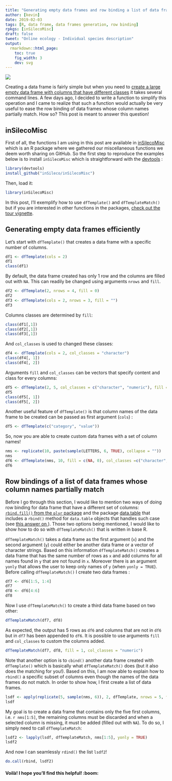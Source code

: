 ```yaml
---
title: "Generating empty data frames and row binding a list of data frames whose column names partially match"
author: [kevin]
date: 2019-02-03
tags: [R, data frame, data frames generation, row binding]
rpkgs: [inSilecoMisc]
draft: false
tweet: "Online ecology - Individual species description"
output:
  rmarkdown::html_page:
    toc: true
    fig_width: 3
    dev: svg
---
```



![](https://img.shields.io/badge/inSileco-UnderReview-ffdd55.svg)


Creating a data frame is fairly simple but when you need to [create a large empty data frame with columns that have different classes](https://stackoverflow.com/questions/10689055/create-an-empty-data-frame) it takes several command lines. A few days ago, I decided to write a function to simplify this operation and I came to realize that such a function would actually be very useful to ease the row binding of data frames whose column names partially match. How so? This post is meant to answer this question!


## inSilecoMisc

First of all, the functions I am using in this post are available in  [inSilecoMisc](http://insileco.github.io/inSilecoMisc/) which is an R package where we gathered our miscellaneous functions we deem worth sharing on GitHub. So the first step to reproduce the examples below is to install `inSilecoMisc` which is straightforward with the [devtools](https://cran.r-project.org/web/packages/devtools/index.html package) :

```r
library(devtools)
install_github("inSileco/inSilecoMisc")
```

Then, load it:

```r
library(inSilecoMisc)
```

In this post, I'll exemplify how to use `dfTemplate()` and `dfTemplateMatch()` but if you are interested in other functions in the packages, [check out the tour vignette](http://insileco.github.io/inSilecoMisc/articles/overview.html).



## Generating empty data frames efficiently

Let's start with `dfTemplate()` that creates a data frame with a specific number of columns.

```r
df1 <- dfTemplate(cols = 2)
df1
class(df1)
```

By default, the data frame created has only 1 row and the columns are filled out with `NA`. This can readily be changed using arguments `nrows` and `fill`.


```r
df2 <- dfTemplate(2, nrows = 4, fill = 0)
df2
df3 <- dfTemplate(cols = 2, nrows = 3, fill = "")
df3
```

Columns classes are determined by `fill`:

```r
class(df1[,1])
class(df2[,1])
class(df3[,1])
```

And `col_classes` is used to changed these classes:

```r
df4 <- dfTemplate(cols = 2, col_classes = "character")
class(df4[, 1])
class(df4[, 2])
```

Arguments `fill` and `col_classes` can be vectors that specify content and class
for every columns:

```r
df5 <- dfTemplate(2, 5, col_classes = c("character", "numeric"), fill = c("", 5))
df5
class(df5[, 1])
class(df5[, 2])
```

Another useful feature of `dfTemplate()` is that column names of the data frame to be created can be passed as first argument (`cols`) :

```r
df5 <- dfTemplate(c("category", "value"))
```

So, now you are able to create custom data frames with a set of column names!

```r
nms <- replicate(10, paste(sample(LETTERS, 6, TRUE), collapse = ""))
nms
df6 <- dfTemplate(nms, 10, fill = c(NA, 0), col_classes =c("character", "numeric"))
df6
```



## Row bindings of a list of data frames whose column names partially match

Before I go through this section, I would like to mention two ways of doing row binding for data frame that have a different set of columns: [`rbind.fill()` from the `plyr` package](https://www.rdocumentation.org/packages/plyr/versions/1.8.4/topics/rbind.fill) and the package [data.table](https://cran.r-project.org/web/packages/data.table/index.html) that includes a `rbind()` method for `data.table` objects that handles such case (see [this answer on <i class="fa fa-stack-overflow" aria-hidden="true"></i>](https://stackoverflow.com/questions/18003717/efficient-way-to-rbind-data-frames-with-different-columns)). Those two options being mentioned, I would like to show how to do so with `dfTemplateMatch()` that is written in base R.

`dfTemplateMatch()` takes a data frame as the first argument (`x`) and the second argument (`y`) could either be another data frame or a vector of character strings. Based on this information  `dfTemplateMatch()` creates a data frame that has the same number of rows as `x` and
add columns for all names found in `y` that are not found in `x`. Moreover there is an argument `yonly` that allows the user to keep only names of `y` (when `yonly = TRUE`). Before calling `dfTemplateMatch()` I create two data frames :


```r
df7 <- df6[1:5, 1:4]
df7
df8 <- df6[4:6]
df8
```

Now I use `dfTemplateMatch()` to create a third data frame based on two other:

```r
dfTemplateMatch(df7, df8)
```

As expected, the output has 5 rows as `df6` and columns that are not in `df6` but in `df7` has been appended to `df6`. It is possible to use arguments `fill` and `col_classes` to custom the columns added.


```r
dfTemplateMatch(df7, df8, fill = 1, col_classes = "numeric")
```

Note that another option is to `cbind()` another data frame created with `dfTemplate()` which is basically what `dfTemplateMatch()` does (but it also does the matching for you!). Based on this, I am now able to explain how to `rbind()` a specific subset of columns even though the names of the data frames do not match. In order to show how, I first create a list of data frames.


```r
lsdf <- apply(replicate(5, sample(nms, 6)), 2, dfTemplate, nrows = 5, fill = 1)
lsdf
```

My goal is to create a data frame that contains only the five first
columns, i.e. `r nms[1:5]`, the remaining columns must be discarded and
when a selected column is missing, it must be added (filled out with `NA`).
To do so, I simply need to call `dfTemplateMatch`:


```r
lsdf2 <- lapply(lsdf, dfTemplateMatch, nms[1:5], yonly = TRUE)
lsdf2
```

And now I can seamlessly `rdind()` the list `lsdf2`!

```r
do.call(rbind, lsdf2)
```

#### Voilà! I hope you'll find this helpful! :boom:
